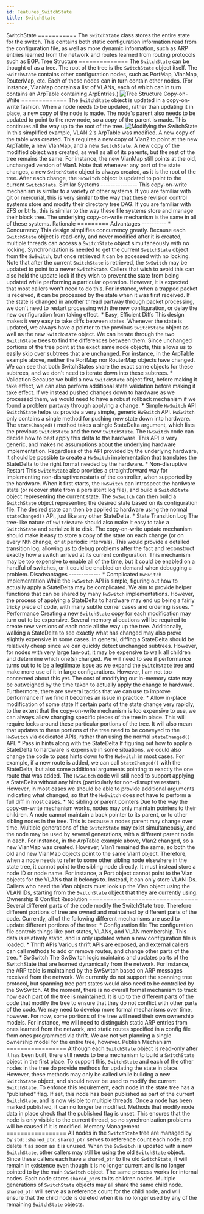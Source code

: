```yaml
---
id: Features_SwitchState
title: SwitchState
---
```


SwitchState ===========  The `SwitchState` class stores the entire state for the switch.  This contains both static configuration information read from the configuration file, as well as more dynamic information, such as ARP entries learned from the network and routes learned from routing protocols such as BGP.   Tree Structure ==============  The `SwitchState` can be thought of as a tree.  The root of the tree is the `SwitchState` object itself.  The `SwitchState` contains other configuration nodes, such as PortMap, VlanMap, RouterMap, etc.  Each of these nodes can in turn contain other nodes.  (For instance, VlanMap contains a list of VLANs, each of which can in turn contains an ArpTable containing ArpEntries.)  ![Tree Structure](/img/state_tree.svg)   Copy-on-Write =============  The `SwitchState` object is updated in a copy-on-write fashion.  When a node needs to be updated, rather than updating it in place, a new copy of the node is made.  The node's parent also needs to be updated to point to the new node, so a copy of the parent is made.  This continues all the way up to the root of the tree.  ![Modifying the SwitchState](/img/state_tree_modified.svg)  In this simplified example, VLAN 2's ArpTable was modified.  A new copy of the table was created.  This requires a new copy of Vlan2 to point at the new ArpTable, a new VlanMap, and a new `SwitchState`.  A new copy of the modified object was created, as well as all of its parents, but the rest of the tree remains the same.  For instance, the new VlanMap still points at the old, unchanged version of Vlan1.  Note that whenever any part of the state changes, a new `SwitchState` object is always created, as it is the root of the tree.  After each change, the `SwSwitch` object is updated to point to the current `SwitchState`.  Similar Systems ---------------  This copy-on-write mechanism is similar to a variety of other systems.  If you are familiar with git or mercurial, this is very similar to the way that these revision control systems store and modify their directory tree DAG.  If you are familiar with ZFS or btrfs, this is similar to the way these file systems store and manage their block tree.  The underlying copy-on-write mechanism is the same in all of these systems.   Rationale =========  Advantages ----------  * Concurrency      This design simplifies concurrency greatly.  Because each `SwitchState`     object is read-only, and never modified after it is created, multiple     threads can access a `SwitchState` object simultaneously with no locking.      Synchronization is needed to get the current `SwitchState` object from the     `SwSwitch`, but once retrieved it can be accessed with no locking.  Note     that after the current `SwitchState` is retrieved, the `SwSwitch` may be     updated to point to a newer `SwitchState`.      Callers that wish to avoid this can also hold the update lock if they wish     to prevent the state from being updated while performing a particular     operation.  However, it is expected that most callers won't need to do     this.  For instance, when a trapped packet is received, it can be processed     by the state when it was first received.  If the state is changed in     another thread partway through packet processing, we don't need to restart     processing with the new configuration, or delay the new configuration from     taking effect.  * Easy, Efficient Diffs      This design makes it very easy to take diffs between states.  Whenever the     state is updated, we always have a pointer to the previous `SwitchState`     object as well as the new `SwitchState` object.      We can iterate through the two `SwitchState` trees to find the differences     between them.  Since unchanged portions of the tree point at the exact same     node objects, this allows us to easily skip over subtrees that are     unchanged.  For instance, in the ArpTable example above, neither the     PortMap nor RouterMap objects have changed.  We can see that both     SwitchStates share the exact same objects for these subtrees, and we don't     need to iterate down into these subtrees.  * Validation      Because we build a new `SwitchState` object first, before making it take     effect, we can also perform additional state validation before making it     take effect.      If we instead pushed changes down to hardware as we processed them, we     would need to have a robust rollback mechanism if we found a problem     partway through applying a change.  * Simple `HwSwitch` API      `SwitchState` helps us provide a very simple, generic `HwSwitch` API.     `HwSwitch` only contains a single method for pushing new state down into     hardware.  The `stateChanged()` method takes a single StateDelta argument,     which lists the previous `SwitchState` and the new `SwitchState`.      The `HwSwitch` code can decide how to best apply this delta to the     hardware.  This API is very generic, and makes no assumptions about the     underlying hardware implementation.  Regardless of the API provided by the     underlying hardware, it should be possible to create a `HwSwitch`     implementation that translates the StateDelta to the right format needed by     the hardware.  * Non-disruptive Restart      This `SwitchState` also provides a straightforward way for implementing     non-disruptive restarts of the controller, when supported by the hardware.      When it first starts, the `HwSwitch` can introspect the hardware state (or     recover state from a persistent log file), and build a `SwitchState` object     representing the current state.  The `SwSwitch` can then build a     `SwitchState` object representing the desired state based on its     configuration file.  The desired state can then be applied to hardware     using the normal `stateChanged()` API, just like any other StateDelta.  * State Transition Log      The tree-like nature of `SwitchState` should also make it easy to take a     `SwitchState` and serialize it to disk.  The copy-on-write update mechanism     should make it easy to store a copy of the state on each change (or on     every Nth change, or at periodic intervals).  This would provide a detailed     transition log, allowing us to debug problems after the fact and     reconstruct exactly how a switch arrived at its current configuration.      This mechanism may be too expensive to enable all of the time, but it could     be enabled on a handful of switches, or it could be enabled on demand when     debugging a problem.   Disadvantages -------------  * Complicated `HwSwitch` Implementation      While the `HwSwitch` API is simple, figuring out how to actually apply a     StateDelta may be complicated.      We aim to provide helper functions that can be shared by many `HwSwitch`     implementations.  However, the process of applying a StateDelta to hardware     may end up being a fairly tricky piece of code, with many subtle corner     cases and ordering issues.  * Performance      Creating a new `SwitchState` copy for each modification may turn out to be     expensive.  Several memory allocations will be required to create new     versions of each node all the way up the tree.      Additionally, walking a StateDelta to see exactly what has changed may also     prove slightly expensive in some cases.  In general, diffing a StateDelta     should be relatively cheap since we can quickly detect unchanged subtrees.     However, for nodes with very large fan-out, it may be expensive to walk all     children and determine which one(s) changed.      We will need to see if performance turns out to to be a legitimate issue as     we expand the `SwitchState` tree and make more use of it in large     configurations.  However, I am not too concerned about this yet.  The cost     of modifying our in-memory state may be outweighed by the time taken to     actually apply the change to hardware.      Furthermore, there are several tactics that we can use to improve     performance if we find it becomes an issue in practice:      * Allow in-place modification of some state          If certain parts of the state change very rapidly, to the extent that         the copy-on-write mechanism is too expensive to use, we can always         allow changing specific pieces of the tree in place.          This will require locks around these particular portions of the tree.         It will also mean that updates to these portions of the tree need to be         conveyed to the `HwSwitch` via dedicated APIs, rather than using the         normal `stateChanged()` API.      * Pass in hints along with the StateDelta          If figuring out how to apply a StateDelta to hardware is expensive in         some situations, we could also change the code to pass hints down to         the `HwSwitch` in most cases.  For example, if a new route is added, we         can call `stateChanged()` with the StateDelta, but also some additional         arguments pointing to exactly the one route that was added.          The `HwSwitch` code will still need to support applying a StateDelta         without any hints (particularly for non-disruptive restart).  However,         in most cases we should be able to provide additional arguments         indicating what changed, so that the `HwSwitch` does not have to perform         a full diff in most cases.  * No sibling or parent pointers      Due to the way the copy-on-write mechanism works, nodes may only maintain     pointers to their children.  A node cannot maintain a back pointer to its     parent, or to other sibling nodes in the tree.      This is because a nodes parent may change over time.  Multiple generations     of the `SwitchState` may exist simultaneously, and the node may be used by     several generations, with a different parent node in each.  For instance,     in the ArpTable example above, Vlan2 changed, so a new VlanMap was created.     However, Vlan1 remained the same, so both the old and new VlanMap objects     point to the same Vlan1 object.      Therefore, when a node needs to refer to some other sibling node elsewhere     in the state tree, it cannot point to the sibling node directly.  It must     instead store a node ID or node name.  For instance, a Port object cannot     point to the Vlan objects for the VLANs that it belongs to.  Instead, it     can only store VLAN IDs.  Callers who need the Vlan objects must look up     the Vlan object using the VLAN IDs, starting from the `SwitchState` object     that they are currently using.   Ownership & Conflict Resolution ===============================  Several different parts of the code modify the SwitchState tree.  Therefore different portions of tree are owned and maintained by different parts of the code.  Currently, all of the following different mechanisms are used to update different portions of the tree:  * Configuration file      The configuration file controls things like port states, VLANs, and VLAN     membership.  This data is relatively static, and is only updated when a new     configuration file is loaded.  * Thrift APIs      Various thrift APIs are exposed, and external callers can call methods to     add or remove routes, and change other parts of the tree.  * SwSwitch      The SwSwitch logic maintains and updates parts of the SwitchState that are     learned dynamically from the network.  For instance, the ARP table is     maintained by the SwSwitch based on ARP messages received from the network.     We currently do not support the spanning tree protocol, but spanning tree     port states would also need to be controlled by the SwSwitch.  At the moment, there is no overall formal mechanism to track how each part of the tree is maintained.  It is up to the different parts of the code that modify the tree to ensure that they do not conflict with other parts of the code.  We may need to develop more formal mechanisms over time, however.  For now, some portions of the tree will need their own ownership models.  For instance, we will need to distinguish static ARP entries from ones learned from the network, and static routes specified in a config file from ones programmed via thrift.  We are not yet planning a single ownership model for the entire tree, however.   Publish Mechanism =================  Although each `SwitchState` object is read-only after it has been built, there still needs to be a mechanism to build a `SwitchState` object in the first place.  To support this, `SwitchState` and each of the other nodes in the tree do provide methods for updating the state in place.  However, these methods may only be called while building a new `SwitchState` object, and should never be used to modify the current `SwitchState`.  To enforce this requirement, each node in the state tree has a "published" flag.  If set, this node has been published as part of the current `SwitchState`, and is now visible to multiple threads.  Once a node has been marked published, it can no longer be modified.  Methods that modify node data in place check that the published flag is unset.  This ensures that the node is only visible to the current thread, so no synchronization problems will be caused if it is modified.  Memory Management =================  All nodes in the `SwitchState` tree are managed by by `std::shared_ptr`. `shared_ptr` serves to reference count each node, and delete it as soon as it is unused.  When the `SwSwitch` is updated with a new `SwitchState`, other callers may still be using the old `SwitchState` object.  Since these callers each have a `shared_ptr` to the old `SwitchState`, it will remain in existence even though it is no longer current and is no longer pointed to by the main `SwSwitch` object.  The same process works for internal nodes.  Each node stores `shared_ptr`s to its children nodes.  Multiple generations of `SwitchState` objects may all share the same child node.  `shared_ptr` will serve as a reference count for the child node, and will ensure that the child node is deleted when it is no longer used by any of the remaining `SwitchState` objects.
